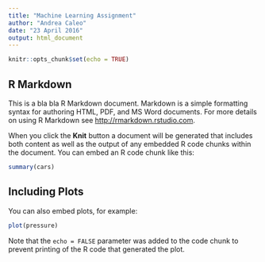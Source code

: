 ```yaml
---
title: "Machine Learning Assignment"
author: "Andrea Caleo"
date: "23 April 2016"
output: html_document
---
```


```r
knitr::opts_chunk$set(echo = TRUE)
```

## R Markdown

This is a bla bla R Markdown document. Markdown is a simple formatting syntax for authoring HTML, PDF, and MS Word documents. For more details on using R Markdown see <http://rmarkdown.rstudio.com>.

When you click the **Knit** button a document will be generated that includes both content as well as the output of any embedded R code chunks within the document. You can embed an R code chunk like this:

```r
summary(cars)
```

## Including Plots

You can also embed plots, for example:

```r
plot(pressure)
```

Note that the `echo = FALSE` parameter was added to the code chunk to prevent printing of the R code that generated the plot.
